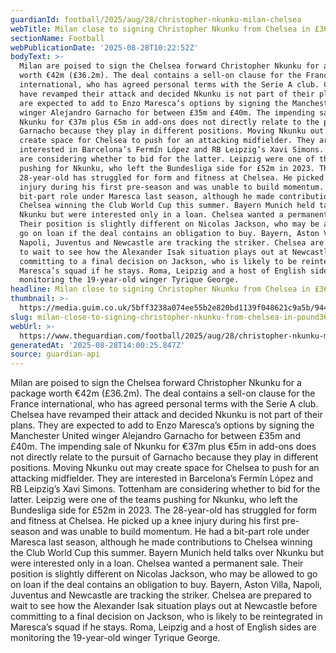 ```yaml
---
guardianId: football/2025/aug/28/christopher-nkunku-milan-chelsea
webTitle: Milan close to signing Christopher Nkunku from Chelsea in £36.2m deal
sectionName: Football
webPublicationDate: '2025-08-28T10:22:52Z'
bodyText: >-
  Milan are poised to sign the Chelsea forward Christopher Nkunku for a package
  worth €42m (£36.2m). The deal contains a sell-on clause for the France
  international, who has agreed personal terms with the Serie A club. Chelsea
  have revamped their attack and decided Nkunku is not part of their plans. They
  are expected to add to Enzo Maresca’s options by signing the Manchester United
  winger Alejandro Garnacho for between £35m and £40m. The impending sale of
  Nkunku for €37m plus €5m in add-ons does not directly relate to the pursuit of
  Garnacho because they play in different positions. Moving Nkunku out may
  create space for Chelsea to push for an attacking midfielder. They are
  interested in Barcelona’s Fermín López and RB Leipzig’s Xavi Simons. Tottenham
  are considering whether to bid for the latter. Leipzig were one of the teams
  pushing for Nkunku, who left the Bundesliga side for £52m in 2023. The
  28-year-old has struggled for form and fitness at Chelsea. He picked up a knee
  injury during his first pre-season and was unable to build momentum. He had a
  bit-part role under Maresca last season, although he made contributions to
  Chelsea winning the Club World Cup this summer. Bayern Munich held talks over
  Nkunku but were interested only in a loan. Chelsea wanted a permanent sale.
  Their position is slightly different on Nicolas Jackson, who may be allowed to
  go on loan if the deal contains an obligation to buy. Bayern, Aston Villa,
  Napoli, Juventus and Newcastle are tracking the striker. Chelsea are prepared
  to wait to see how the Alexander Isak situation plays out at Newcastle before
  committing to a final decision on Jackson, who is likely to be reintegrated in
  Maresca’s squad if he stays. Roma, Leipzig and a host of English sides are
  monitoring the 19-year-old winger Tyrique George.
headline: Milan close to signing Christopher Nkunku from Chelsea in £36.2m deal
thumbnail: >-
  https://media.guim.co.uk/5bff3238a074ee55b2e820bd1139f048621c9a5b/944_240_3137_2511/500.jpg
slug: milan-close-to-signing-christopher-nkunku-from-chelsea-in-pound362m-deal
webUrl: >-
  https://www.theguardian.com/football/2025/aug/28/christopher-nkunku-milan-chelsea
generatedAt: '2025-08-28T14:00:25.847Z'
source: guardian-api
---
```

Milan are poised to sign the Chelsea forward Christopher Nkunku for a package worth €42m (£36.2m). The deal contains a sell-on clause for the France international, who has agreed personal terms with the Serie A club. Chelsea have revamped their attack and decided Nkunku is not part of their plans. They are expected to add to Enzo Maresca’s options by signing the Manchester United winger Alejandro Garnacho for between £35m and £40m. The impending sale of Nkunku for €37m plus €5m in add-ons does not directly relate to the pursuit of Garnacho because they play in different positions. Moving Nkunku out may create space for Chelsea to push for an attacking midfielder. They are interested in Barcelona’s Fermín López and RB Leipzig’s Xavi Simons. Tottenham are considering whether to bid for the latter. Leipzig were one of the teams pushing for Nkunku, who left the Bundesliga side for £52m in 2023. The 28-year-old has struggled for form and fitness at Chelsea. He picked up a knee injury during his first pre-season and was unable to build momentum. He had a bit-part role under Maresca last season, although he made contributions to Chelsea winning the Club World Cup this summer. Bayern Munich held talks over Nkunku but were interested only in a loan. Chelsea wanted a permanent sale. Their position is slightly different on Nicolas Jackson, who may be allowed to go on loan if the deal contains an obligation to buy. Bayern, Aston Villa, Napoli, Juventus and Newcastle are tracking the striker. Chelsea are prepared to wait to see how the Alexander Isak situation plays out at Newcastle before committing to a final decision on Jackson, who is likely to be reintegrated in Maresca’s squad if he stays. Roma, Leipzig and a host of English sides are monitoring the 19-year-old winger Tyrique George.
